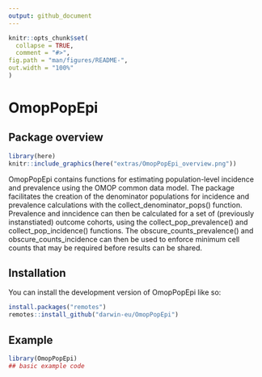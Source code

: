 ```yaml
---
output: github_document
---
```


<!-- README.md is generated from README.Rmd. Please edit that file -->

```r
knitr::opts_chunk$set(
  collapse = TRUE,
  comment = "#>",
fig.path = "man/figures/README-",
out.width = "100%"
)
```

# OmopPopEpi

<!-- badges: start -->
<!-- badges: end -->

## Package overview
```r
library(here)
knitr::include_graphics(here("extras/OmopPopEpi_overview.png"))
```

OmopPopEpi contains functions for estimating population-level incidence and prevalence using the OMOP common data model. The package facilitates the creation of the denominator populations for incidence and prevalence calculations with the collect_denominator_pops() function. Prevalence and inncidence can then be calculated for a set of (previously instanstiated) outcome cohorts, using the collect_pop_prevalence() and collect_pop_incidence() functions. The obscure_counts_prevalence() and obscure_counts_incidence can then be used to enforce minimum cell counts that may be required before results can be shared. 

## Installation

You can install the development version of OmopPopEpi like so:

``` r
install.packages("remotes")
remotes::install_github("darwin-eu/OmopPopEpi")
```

## Example
```r
library(OmopPopEpi)
## basic example code
```


